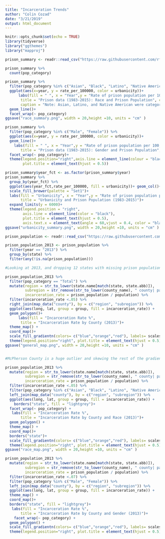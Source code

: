 ```yaml
---
title: "Incarceration Trends"
author: "Colin Cozad"
date: "3/21/2019"
output: html_document
---
```


```r
knitr::opts_chunk$set(echo = TRUE)
library(tidyverse)
library("ggthemes")
library("mapproj")
```



```r
prison_summary <- readr::read_csv("https://raw.githubusercontent.com/rfordatascience/tidytuesday/master/data/2019/2019-01-22/prison_summary.csv")
```

```r
prison_summary %>%
  count(pop_category)

prison_summary %>% 
  filter(pop_category %in% c("Asian", "Black", "Latino", "Native American", "White")) %>%
  ggplot(aes(x=year, y = rate_per_100000, color = urbanicity))+
      labs(fill = " ", x = "Year",y = "Rate of prison population per 100,000 people",
       title = "Prison data (1983-2015): Race and Prison Population", color = "Urbanicity",
       caption = "Note: Asian, Latino, and Native American were categorized as Other until 1990 ")+
  geom_line()+
  facet_wrap(~ pop_category)
ggsave("race_summary.png", width = 20,height =10, units = "cm" )

prison_summary %>% 
  filter(pop_category %in% c("Male", "Female")) %>%
  ggplot(aes(x=year, y = rate_per_100000, color = urbanicity))+
  geom_line()+
    labs(fill = " ", x = "Year",y = "Rate of prison population per 100,000 people",
       title = "Prison data (1983-2015): Gender and Prison Population", color = "Urbanicity")+
  facet_wrap(~ pop_category)+
  theme(legend.position="right",axis.line = element_line(colour = "black"),
        plot.title = element_text(hjust = 0.5))
```

```r
prison_summary$year_fct <- as.factor(prison_summary$year)
prison_summary %>% 
  group_by(year_fct) %>% 
  ggplot(aes(year_fct,rate_per_100000, fill = urbanicity))+ geom_col()+ 
  scale_fill_brewer(palette = "Set1")+
  labs(fill = "Urbanicity", x = "Year",y = "Rate of prison population per 100,000 people",
       title = "Urbanicity and Prison Population (1983-2015)")+
  expand_limits(y = 6000)+
  theme(legend.position = "right",
        axis.line = element_line(color = "black"),
        plot.title = element_text(hjust = 0.5),
        axis.text.x = element_text(angle = 60,vjust = 0.4, color = "black"))
ggsave("urbanicity_summary.png", width = 20,height =10, units = "cm" )
```


```r
prison_population <- readr::read_csv("https://raw.githubusercontent.com/rfordatascience/tidytuesday/master/data/2019/2019-01-22/prison_population.csv")
```

```r

prison_population_2013 <- prison_population %>%
  filter(year == "2013") %>%
  group_by(state) %>%
  filter(any(!is.na(prison_population))) 

#Looking at 2013, and dropping 12 states with missing prison population data

prison_population_2013 %>%
  filter(pop_category == "Total") %>% 
  mutate(region = str_to_lower(state.name[match(state, state.abb)]),
         subregion = str_remove(str_to_lower(county_name), " county| parish| city"),
         incarceration_rate = prison_population / population) %>% 
  filter(incarceration_rate <.05) %>%
  right_join(map_data("county"), by = c("region", "subregion")) %>% 
  ggplot(aes(long, lat, group = group, fill = incarceration_rate)) +
  geom_polygon()+
      labs(fill = "Incarceration Rate %",
       title = "Incarceration Rate by County (2013)")+
  theme_map() +
  coord_map()+
  scale_fill_gradientn(colors= c("blue","orange","red"), labels= scales::percent_format())+
  theme(legend.position="right", plot.title = element_text(hjust = 0.5))
ggsave("general_map.png", width = 20,height =10, units = "cm" )


#McPherson County is a huge outlier and skewing the rest of the gradient
```

```r
prison_population_2013 %>%
  mutate(region = str_to_lower(state.name[match(state, state.abb)]),
         subregion = str_remove(str_to_lower(county_name), " county| parish| city"),
         incarceration_rate = prison_population / population) %>% 
  filter(incarceration_rate <.05) %>%
  filter(pop_category %in% c("Asian", "Black", "Latino", "Native American", "White", "Total")) %>%
  left_join(map_data("county"), by = c("region", "subregion")) %>% 
  ggplot(aes(long, lat, group = group, fill = incarceration_rate)) +
    borders("state", fill = "lightgrey")+
  facet_wrap(~ pop_category) +
   labs(fill = "Incarceration Rate %",
       title = "Incarceration Rate by County and Race (2013)")+
  geom_polygon() +
  theme_map() +
  coord_map()+
  borders("state")+
  scale_fill_gradientn(colors= c("blue","orange","red"), labels= scales::percent_format())+
  theme(legend.position="right", plot.title = element_text(hjust = 0.5))
ggsave("race_map.png", width = 20,height =10, units = "cm" )
```

```r
prison_population_2013 %>%
  mutate(region = str_to_lower(state.name[match(state, state.abb)]),
         subregion = str_remove(str_to_lower(county_name), " county| parish| city"),
         incarceration_rate = prison_population / population) %>% 
  filter(incarceration_rate <.07) %>%
  filter(pop_category %in% c("Male", "Female")) %>%
  left_join(map_data("county"), by = c("region", "subregion")) %>% 
  ggplot(aes(long, lat, group = group, fill = incarceration_rate)) +
  theme_map() +
  coord_map()+
  borders("state", fill = "lightgrey")+
   labs(fill = "Incarceration Rate %",
       title = "Incarceration Rate by County and Gender (2013)")+
    facet_wrap(~ pop_category) +
  geom_polygon() +
  scale_fill_gradientn(colors= c("blue","orange","red"), labels= scales::percent_format())+
  theme(legend.position="right", plot.title = element_text(hjust = 0.5))
```

